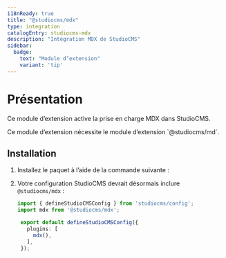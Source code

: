 ```yaml
---
i18nReady: true
title: "@studiocms/mdx"
type: integration
catalogEntry: studiocms-mdx
description: "Intégration MDX de StudioCMS"
sidebar:
  badge: 
    text: "Module d’extension"
    variant: 'tip'
---
```



# Présentation

Ce module d’extension active la prise en charge MDX dans StudioCMS.

<Aside>
Ce module d’extension nécessite le module d’extension `@studiocms/md`.
</Aside>

## Installation

1. Installez le paquet à l’aide de la commande suivante :

   <PackageManagers pkg="studiocms" type='run' args='add @studiocms/mdx' />

2. Votre configuration StudioCMS devrait désormais inclure `@studiocms/mdx` :

   ```ts twoslash title="studiocms.config.mjs" {2, 6}
   import { defineStudioCMSConfig } from 'studiocms/config';
   import mdx from '@studiocms/mdx';

    export default defineStudioCMSConfig({
      plugins: [
        mdx(),
      ],
    });
   ```
